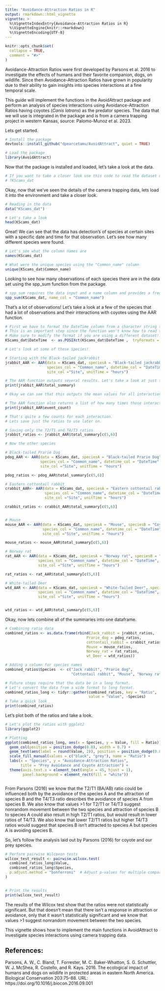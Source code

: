 ```yaml
---
title: "Avoidance-Attraction Ratios in R"
output: rmarkdown::html_vignette
vignette: >
  %\VignetteIndexEntry{Avoidance-Attraction Ratios in R}
  %\VignetteEngine{knitr::rmarkdown}
  %\VignetteEncoding{UTF-8}
---
```


```r
knitr::opts_chunk$set(
  collapse = TRUE,
  comment = "#>"
)
```

Avoidance-Attraction Ratios were first developed by Parsons et al. 2016 to investigate the effects of humans and their favorite companion, dogs, on wildlife. Since then Avoidance-Attraction Ratios have grown in popularity due to their ability to gain insights into species interactions at a fine temporal scale.

This guide will implement the functions in the AvoidAttract package and perform an analysis of species interactions using Avoidance-Attraction Ratios having coyotes (*Canis latrans*) as the predator species. The data that we will use is integrated in the package and is from a camera trapping project in western Kansas, source: Palomo-Munoz et al. 2023.

Lets get started.

```r
# Install the package
devtools::install_github("dpearcetamu/AvoidAttract", quiet = TRUE)

# Load the package
library(AvoidAttract)
```

Now that the package is installed and loaded, let's take a look at the data.

```r
# If you want to take a closer look use this code to read the dataset documentation, 
# ?KScams_dat
```

Okay, now that we've seen the details of the camera trapping data, lets load it into the environment and take a closer look.

```r
# Reading in the data
data("KScams_dat")

# Let's take a look
head(KScams_dat)
```

Great! We can see that the data has detection's of species at certain sites with a specific date and time for that observation. Let's see how many different species were found.

``` r
# Let's see what the column names are 
names(KScams_dat)

# What were the unique species using the "Common_name" column
unique(KScams_dat$Common_name)
```

Looking to see how many observations of each species there are in the data set using the spp_sum function from the package.
```r
# spp_sum requires the data input and a name column and provides a frequency table of observations
spp_sum(KScams_dat, name_col = "Common_name")

```

That's a lot of observations! Let's take a look at a few of the species that had a lot of observations and their interactions with coyotes using the AAR function.  
```r
# First we have to format the DateTime column from a character string to a date time 
# This is an important step since the function won't know how to read the date and time
# Make sure to modify the format if you are using a different dataset!!!
KScams_dat$DateTime  <- as.POSIXct(KScams_dat$DateTime ,  tryFormats = "%m/%d/%Y %H:%M:%OS")

# Let's look at some of these species!

# Starting with the Black-tailed jackrabbit 
jrabbit_AAR <- AAR(data = KScams_dat, speciesA = "Black-tailed jackrabbit", speciesB = "Coyote",
                   species_col = "Common_name", datetime_col = "DateTime", 
                   site_col ="Site", unitTime = "hours")

# The AAR function outputs several results. Let's take a look at just the total summary.
print(jrabbit_AAR$total_summary)

# Okay we can see that this outputs the mean values for all interaction events and the interaction ratios

# The AAR function also returns a list of how many times those interactions occurred.
print(jrabbit_AAR$event_count)

# That's quite a few counts for each interaction.
# Lets save just the ratios to use later on.

# Saving only the T2/T1 and T4/T3 ratios 
jrabbit_ratios <- jrabbit_AAR$total_summary[c(5,6)]

# Now the other species

# Black-tailed Prarie Dog
pdog_AAR <- AAR(data = KScams_dat, speciesA = "Black-tailed Prarie Dog", speciesB = "Coyote",
                species_col = "Common_name", datetime_col = "DateTime", 
                site_col ="Site", unitTime = "hours")

pdog_ratios <- pdog_AAR$total_summary[c(5,6)]

# Eastern cottontail rabbit
crabbit_AAR<- AAR(data = KScams_dat, speciesA = "Eastern cottontail rabbit", speciesB = "Coyote",
                  species_col = "Common_name", datetime_col = "DateTime", 
                  site_col ="Site", unitTime = "hours")

crabbit_ratios <- crabbit_AAR$total_summary[c(5,6)]


# Mouse
mouse_AAR <- AAR(data = KScams_dat, speciesA = "Mouse", speciesB = "Coyote",
                 species_col = "Common_name", datetime_col = "DateTime", 
                 site_col ="Site", unitTime = "hours")

mouse_ratios <- mouse_AAR$total_summary[c(5,6)]

# Norway rat
rat_AAR <- AAR(data = KScams_dat, speciesA = "Norway rat", speciesB = "Coyote",
               species_col = "Common_name", datetime_col = "DateTime", 
               site_col ="Site", unitTime = "hours")

rat_ratios <- rat_AAR$total_summary[c(5,6)]

# White-tailed Deer
wtd_AAR <- AAR(data = KScams_dat, speciesA = "White-Tailed Deer", speciesB = "Coyote",
               species_col = "Common_name", datetime_col = "DateTime", 
               site_col ="Site", unitTime = "hours")


wtd_ratios <- wtd_AAR$total_summary[c(5,6)]

```

Okay, now lets combine all of the summaries into one dataframe.
```r
# Combining ratio data
combined_ratios <- as.data.frame(rbind(Jack_rabbit = jrabbit_ratios, 
                                     Prarie_dog = pdog_ratios,
                                     cottontail_rabbit = crabbit_ratios,
                                     Mouse = mouse_ratios,
                                     Norway_rat = rat_ratios,
                                     wt_Deer = wtd_ratios))

# Adding a column for species names
combined_ratios$Species  <- c("Jack rabbit", "Prarie dog", 
                              "Cottontail rabbit", "Mouse", "Norway rat", "wt Deer")

# Future steps require that the data be in a long format. 
# Let's convert the data from a wide format to long format.
combined_ratios_long <- tidyr::gather(combined_ratios, key = "Ratio", 
                                      value = "Value", -Species)
# Take a quick look
print(combined_ratios)
```

Let's plot both of the ratios and take a look.

```r
# Let's plot the ratios with ggplot2
library(ggplot2)

# Plotting
ggplot(combined_ratios_long, aes(x = Species, y = Value, fill = Ratio)) +
  geom_col(position = position_dodge(0.8), width = 0.7) +
  geom_text(aes(label = round(Value, 2)), position = position_dodge(0.8), vjust = -0.5) +
  scale_fill_manual(values = c("black", "grey"), name = "Ratio") +  
  labs(x = "Species", y = "Avoidance-Attraction Ratios", 
       title = "Prey Avoidance and Coyote Attraction") +
  theme(axis.text.x = element_text(angle = 45, hjust = 1),
        panel.background = element_rect(fill = "white"))



```


From Parsons (2016) we know that the T2/T1 (BA/AB) ratio could be influenced both by the avoidance of the species A and the attraction of species B and the T4/T3 ratio describes the avoidance of species A from species B. We also know that values >1 for T2/T1 or T4/T3 suggest nonrandom movement between the two species and attraction of species B to species A could also result in high T2/T1 ratios, but would result in lower ratios of T4/T3. We also know that lower T2/T1 ratios but higher T4/T3 ratios would suggest that species B isn't attracted to species A but species A is avoiding species B. 

So, let's follow the analysis laid out by Parsons (2016) for coyote and our prey species. 

```r
# Perform pairwise Wilcoxon tests
wilcox_test_result <- pairwise.wilcox.test(
  combined_ratios_long$Value,
  combined_ratios_long$Species,
  p.adjust.method = "bonferroni"  # Adjust p-values for multiple comparisons
)

 
# Print the results
print(wilcox_test_result)

```

The results of the Wilcox test show that the ratios were not statistically significant. But that doesn't mean that there isn't a response in attraction or avoidance, only that it wasn't statistically significant and we know that values >1 suggest nonrandom movement between the two species. 

This vignette shows how to implement the main functions in AvoidAttract to investigate species interactions using camera trapping data.


## References:

Parsons, A. W., C. Bland, T. Forrester, M. C. Baker-Whatton, S. G. Schuttler, W. J. McShea, R. Costello, and R. Kays. 2016.
The ecological impact of humans and dogs on wildlife in protected areas in eastern North America. Biological Conservation 203:75–88. URL: https://doi.org/10.1016/j.biocon.2016.09.001























